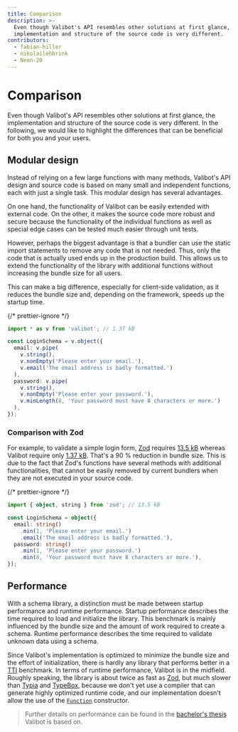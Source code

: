 ```yaml
---
title: Comparison
description: >-
  Even though Valibot's API resembles other solutions at first glance, the
  implementation and structure of the source code is very different.
contributors:
  - fabian-hiller
  - nikolailehbrink
  - Neon-20
---
```


# Comparison

Even though Valibot's API resembles other solutions at first glance, the implementation and structure of the source code is very different. In the following, we would like to highlight the differences that can be beneficial for both you and your users.

## Modular design

Instead of relying on a few large functions with many methods, Valibot's API design and source code is based on many small and independent functions, each with just a single task. This modular design has several advantages.

On one hand, the functionality of Valibot can be easily extended with external code. On the other, it makes the source code more robust and secure because the functionality of the individual functions as well as special edge cases can be tested much easier through unit tests.

However, perhaps the biggest advantage is that a bundler can use the static import statements to remove any code that is not needed. Thus, only the code that is actually used ends up in the production build. This allows us to extend the functionality of the library with additional functions without increasing the bundle size for all users.

This can make a big difference, especially for client-side validation, as it reduces the bundle size and, depending on the framework, speeds up the startup time.

{/* prettier-ignore */}
```ts
import * as v from 'valibot'; // 1.37 kB

const LoginSchema = v.object({
  email: v.pipe(
    v.string(),
    v.nonEmpty('Please enter your email.'),
    v.email('The email address is badly formatted.')
  ),
  password: v.pipe(
    v.string(),
    v.nonEmpty('Please enter your password.'),
    v.minLength(8, 'Your password must have 8 characters or more.')
  ),
});
```

### Comparison with Zod

For example, to validate a simple login form, [Zod](https://zod.dev/) requires [13.5 kB](https://bundlejs.com/?q=zod&treeshake=%5B%7B+object%2Cstring+%7D%5D) whereas Valibot require only [1.37 kB](https://bundlejs.com/?q=valibot&treeshake=%5B%7B+email%2CminLength%2CnonEmpty%2Cobject%2Cstring%2Cpipe+%7D%5D). That's a 90 % reduction in bundle size. This is due to the fact that Zod's functions have several methods with additional functionalities, that cannot be easily removed by current bundlers when they are not executed in your source code.

{/* prettier-ignore */}
```ts
import { object, string } from 'zod'; // 13.5 kB

const LoginSchema = object({
  email: string()
    .min(1, 'Please enter your email.')
    .email('The email address is badly formatted.'),
  password: string()
    .min(1, 'Please enter your password.')
    .min(8, 'Your password must have 8 characters or more.'),
});
```

## Performance

With a schema library, a distinction must be made between startup performance and runtime performance. Startup performance describes the time required to load and initialize the library. This benchmark is mainly influenced by the bundle size and the amount of work required to create a schema. Runtime performance describes the time required to validate unknown data using a schema.

Since Valibot's implementation is optimized to minimize the bundle size and the effort of initialization, there is hardly any library that performs better in a [TTI](https://web.dev/articles/tti) benchmark. In terms of runtime performance, Valibot is in the midfield. Roughly speaking, the library is about twice as fast as [Zod](https://zod.dev/), but much slower than [Typia](https://typia.io/) and [TypeBox](https://github.com/sinclairzx81/typebox), because we don't yet use a compiler that can generate highly optimized runtime code, and our implementation doesn't allow the use of the [`Function`](https://developer.mozilla.org/en-US/docs/Web/JavaScript/Reference/Global_Objects/Function/Function) constructor.

> Further details on performance can be found in the [bachelor's thesis](/thesis.pdf) Valibot is based on.
